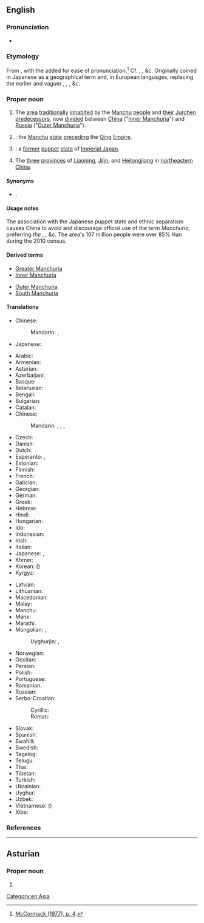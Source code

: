 {{also|Manchúria}}
==English==
{{wikipedia}}
{{wikipedia|Later Jin (1616–1636)|Later Jin}}
{{wikipedia|Manchukuo}}
{{wikipedia|Northeast China}}
===Pronunciation===
* {{IPA|/mænˈt͡ʃʊəɹiə/|lang=en}}

===Etymology===
From {{affix|en|Manchu|-ia}}, with the {{m|mul|r}} added for ease of pronunciation.<ref>[https://books.google.com/books?id=GoSrAAAAIAAJ&pg=PA4#v=onepage&q&f=false McCormack (1977), p. 4].</ref> Cf. {{cog|fr|Mandchourie}}, {{cog|de|Mandschurei}}, &c. Originally coined in Japanese as a geographical term and, in European languages, replacing the earlier and vaguer {{m|en|Tartary}}, {{m|en|eastern|Eastern}} {{m|en|Tartary}}, {{m|en|Chinese}} {{m|en|Tartary}}, &c.

===Proper noun===
{{en-proper noun}}

# {{lb|en|historical}} The [[area]] [[traditionally]] [[inhabit]]ed by the [[Manchu]] [[people]] and [[their]] [[Jurchen]] [[predecessor]]s, now [[divided]] between [[China]] ("[[Inner Manchuria]]") and [[Russia]] ("[[Outer Manchuria]]").
# {{lb|en|historical|sometimes|_|proscribed}} {{syn of|Later Jin|lang=en|nodot=a}}: the [[Manchu]] [[state]] [[preceding]] the [[Qing]] [[empire|Empire]].
# {{lb|en|historical}} {{syn of|Manchukuo|lang=en|nodot=a}}: a [[former]] [[puppet]] [[state]] of [[Imperial Japan]].
# {{lb|en|sometimes|_|proscribed}} The [[three]] [[province]]s of [[Liaoning]], [[Jilin]], and [[Heilongjiang]] in [[northeastern]] [[China]].

====Synonyms====
* {{sense|Northeastern China}} {{l|en|Northeast}}, {{l|en|Inner Manchuria}}

====Usage notes====
The association with the Japanese puppet state and ethnic separatism causes China to avoid and discourage official use of the term ''Manchuria'', preferring ''the {{m|en|Northeast}}'', ''{{m|en|northeast|Northeast}} {{m|en|China}}'', &c. The area's 107 million people were over 85% Han during the 2010 census.

====Derived terms====
{{der-top}}
* [[Greater Manchuria]]
* [[Inner Manchuria]]
{{der-mid}}
* [[Outer Manchuria]]
* [[South Manchuria]]
{{der-bottom}}

====Translations====
{{trans-top|Historic: Traditional land of the Manchu people}}
* Chinese:
*: Mandarin: {{t+|cmn|滿洲}}, {{t+|cmn|满洲|tr=Mǎnzhōu}}
{{trans-mid}}
* Japanese: {{t|ja|満州|tr=まんしゅう, Manshū}}
{{trans-bottom}}
{{trans-top|China's northeastern three provinces}}
* Arabic: {{t|ar|مَنْشُورِيَا|f}}
* Armenian: {{t|hy|Մանջուրիա}}
* Asturian: {{t|ast|Manchuria|f}}
* Azerbaijani: {{t|az|Mancuriya}}
* Basque: {{t|eu|Mantxuria}}
* Belarusian: {{t|be|Маньчжу́рыя|f}}
* Bengali: {{t|bn|মাঞ্চুরিয়া}}
* Bulgarian: {{t|bg|Манджу́рия|f}}
* Catalan: {{t|ca|Manxúria|f}}
* Chinese:
*: Mandarin: {{t|cmn|東北}}, {{t|cmn|东北|tr=Dōngběi}}; {{t|cmn|關東}}, {{t|cmn|关东|tr=Guāndōng}}
* Czech: {{t|cs|Mandžusko|n}}
* Danish: {{t|da|Manchuriet|n}}
* Dutch: {{t|nl|Mantsjoerije}}
* Esperanto: {{t|eo|Manĉurio}}, {{t|eo|Manĉurujo}}
* Estonian: {{t|et|Mandžuuria}}
* Finnish: {{t+|fi|Mantšuria}}
* French: {{t+|fr|Mandchourie}}
* Galician: {{t|gl|Manchuria|f}}
* Georgian: {{t|ka|მანჯურია}}
* German: {{t|de|Mandschurei|n}}
* Greek: {{t|el|Μαντζουρία|f}}
* Hebrew: {{t|he|מנצ׳וריה|f|tr=manchuriya}}
* Hindi: {{t|hi|मंचूरिया}}
* Hungarian: {{t+|hu|Mandzsúria}}
* Ido: {{t+|io|Mandjuria}}
* Indonesian: {{t|id|Manchuria}}
* Irish: {{t|ga|Manchúir|f|alt=an Mhanchúir}}
* Italian: {{t+|it|Manciuria|f}}
* Japanese: {{t+|ja|満州|tr=まんしゅう, Manshū}}, {{t|ja|関東|tr=かんとう, Kantō}}
* Khmer: {{t|km|ម៉ាន់ជូរី}}
* Korean: {{t|ko|^만주}} ({{t+|ko|滿洲}})
* Kyrgyz: {{t|ky|Манжурия}}
{{trans-mid}}
* Latvian: {{t|lv|Mandžūrija|f}}
* Lithuanian: {{t|lt|Mandžiūrija|f}}
* Macedonian: {{t|mk|Манџурија|f}}
* Malay: {{t|ms|Manchuria}}
* Manchu: {{t|mnc|ᠮᠠᠨᠵᡠ|tr=manju|sc=Mong}}
* Manx: {{t|gv|Mançhoor|f|alt=Yn Vançhoor}}
* Marathi: {{t|mr|मांचुरिया|sc=Deva}}
* Mongolian: {{t|mn|Манжуур|sc=Cyrl}}, {{t|mn|Манж|sc=Cyrl}}
*: Uyghurjin: {{t|mn|ᠮᠠᠨᠵᠤᠤᠷ}}, {{t|mn|ᠮᠠᠨᠵᠤ}}
* Norwegian: {{t|no|Mandsjuria}}
* Occitan: {{t|oc|Manchoria|f}}
* Persian: {{t+|fa|منچوری|tr=mančuri}}
* Polish: {{t+|pl|Mandżuria|f}}
* Portuguese: {{t+|pt|Manchúria|f}}
* Romanian: {{t|ro|Manciuria|f}}
* Russian: {{t+|ru|Маньчжу́рия|f}}
* Serbo-Croatian:
*: Cyrillic: {{t|sh|Ма̀нџӯрија|f}}
*: Roman: {{t+|sh|Màndžūrija|f}}
* Slovak: {{t|sk|Mandžusko|n}}
* Spanish: {{t|es|Manchuria|f}}
* Swahili: {{t|sw|Manchuria}}
* Swedish: {{t+|sv|Manchuriet}}
* Tagalog: {{t|tl|Manchuria}}
* Telugu: {{t|te|మంచూరియా|sc=Telu}}
* Thai: {{t|th|แมนจูเรีย}}
* Tibetan: {{t-needed|bo}}
* Turkish: {{t|tr|Mançurya}}
* Ukrainian: {{t|uk|Маньчжу́рія|f}}
* Uyghur: {{t|ug|مانجۇرىيە}}
* Uzbek: {{t|uz|Manjuriya}}
* Vietnamese: {{t+|vi|Mãn Châu}} ({{t|vi|滿洲}})
* Xibe: {{t-needed|sjo}}
{{trans-bottom}}

===References===
<references/>

[[Category:en:Asia]]

----

==Asturian==

===Proper noun===
{{ast-proper noun|f}}

# {{l|en|Manchuria}}